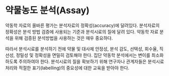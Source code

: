 # 약물농도 분석(Assay) {#assay}

약동학 자료의 올바른 평가는 분석자료의 정확성(accuracy)에 달려있다. 분석자료의 정확성은 분석 방법 검증에 사용되는 기준과 분석시료의 질에 달려 있다. 약동학 자료 분석을 위해 검증된 분석방법을 사용하는 것은 매우 중요하다.

따라서 분석시료를 분석하기 전에 약물 및 대사체 안정성, 분석 감도, 선택성, 회수율, 직선성, 정밀성 및 정확성을 면밀히 검토해야 한다. 집단 약동학 분석에서는 변이를 최소화하도록 주의하여야 한다. 분석시료의 질을 확보하기 위해 연구자나 관계자들은 분석시료 처리와 적절한 표기(labelling)의 중요성에 대한 교육을 받아야 한다.

